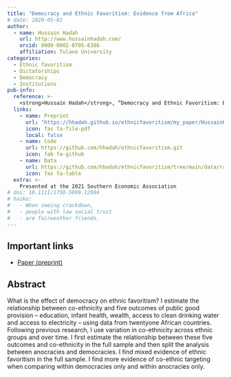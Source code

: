 ```yaml
---
title: "Democracy and Ethnic Favoritism: Evidence from Africa"
# date: 2020-05-01
author:
  - name: Hussain Hadah
    url: http://www.hussainhadah.com/
    orcid: 0000-0002-8705-6386
    affiliation: Tulane University
categories: 
  - Ethnic favoritism
  - Dictatorships
  - Democracy
  - Institutions
pub-info:
  reference: >-
    <strong>Hussain Hadah</strong>, “Democracy and Ethnic Favoritism: Evidence from Africa,” <em>Under Review</em>
  links:
    - name: Preprint
      url: "https://hhadah.github.io/ethnicfavoritism/my_paper/HussainHadahEthFav.pdf"
      icon: fas fa-file-pdf
      local: false
    - name: Code
      url: https://github.com/hhadah/ethnicfavoritism.git
      icon: fab fa-github
    - name: Data
      url: https://github.com/hhadah/ethnicfavoritism/tree/main/data/raw
      icon: fas fa-table
  extra: >-
    Presented at the 2021 Southern Economic Association
# doi: 10.1111/1758-5899.12984
# haiku:
#   - When seeing crackdown,
#   - people with low social trust
#   - are fairweather friends.
---
```


<!-- ![Preregistered](preregistered_large_color.png) &emsp; ![Open data](data_large_color.png) &emsp; ![Open](materials_large_color.png) -->

## Important links

- [Paper (preprint)](https://hhadah.github.io/ethnicfavoritism/my_paper/HussainHadahEthFav.pdf)

## Abstract

What is the effect of democracy on ethnic favoritism? I estimate the relationship between co-ethnicity and five outcomes of public good provision – education, infant health,
wealth, access to clean drinking water and access to electricity – using data from twentyone African countries. Following previous research, I use variation in co-ethnicity across
ethnic groups and over time. I first estimate the relationship between these five outcomes and co-ethnicity in the full sample and then split the analysis between anocracies and democracies. I find mixed evidence of ethnic favoritism in the full sample. I find more evidence of co-ethnic targeting when comparing within democracies only and
within anocracies only.
